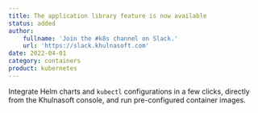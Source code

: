 ```yaml
---
title: The application library feature is now available
status: added
author:
    fullname: 'Join the #k8s channel on Slack.'
    url: 'https://slack.khulnasoft.com'
date: 2022-04-01
category: containers
product: kubernetes
---
```


Integrate Helm charts and `kubectl` configurations in a few clicks, directly from the Khulnasoft console, and run pre-configured container images.